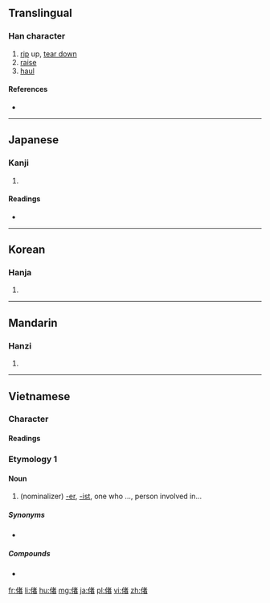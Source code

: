 ==Translingual==

===Han character===
{{Han char|rn=9|rad=人|as=09|sn=11|four=|canj=OJKA|ids=⿰亻者}}

# [[rip]] up, [[tear down]]
# [[raise]]
# [[haul]]

====References====
* {{Han ref|kx=0110.240|dkj=00856|dj=0236.080|hdz=10186.120|uh=5056|ud=20566}}

----

==Japanese==

===Kanji===
{{ja-kanji|grade=|rs=人09}}

# {{defn|lang=ja|sort=人09}}

====Readings====
* {{ja-readings|on=[[しゃ]] (sha)|kun=[[さて]] (sate)}}

----

==Korean==

===Hanja===
{{ko-hanja|hangeul=차|rv=cha|mr=ch'a}}

# {{defn|lang=ko|sort=人09}}

----

==Mandarin==

===Hanzi===
{{cmn-hanzi|pin=[[chě]] ([[che3]])|wg=ch'e<sup>3</sup>}}

# {{defn|lang=cmn|sort=人09}}

----

==Vietnamese==

===Character===

====Readings====
{{vi-hantu|giả|rs=人09}}

===Etymology 1===

====Noun====
{{vi-noun|sc=Hani|giả|rs=人09}}

# (nominalizer) [[-er]], [[-ist]], one who ..., person involved in...

=====Synonyms=====
* {{vi-l|者}}

=====Compounds=====
* {{vi-l|譯偖}}

[[fr:偖]]
[[li:偖]]
[[hu:偖]]
[[mg:偖]]
[[ja:偖]]
[[pl:偖]]
[[vi:偖]]
[[zh:偖]]